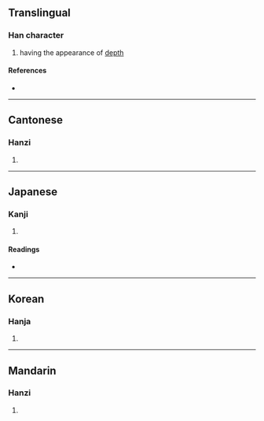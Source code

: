 {{character info/new}}
==Translingual==

===Han character===
{{Han char|rn=85|rad=水|as=11|sn=14|four=32114|canj=EUOG|ids=⿰氵崔}}

# having the appearance of [[depth]]

====References====
* {{Han ref|kx=0648.030|dkj=18183|dj=1058.010|hdz=31724.030|uh=6F3C|ud=28476|bh=E2A8|bd=58024}}

----

==Cantonese==

===Hanzi===
{{yue-hanzi|jyut=|y=cheui2, cheui4}}

# {{defn|lang=yue|sort=水11}}

----

==Japanese==

===Kanji===
{{ja-kanji|grade=|rs=水11}}

# {{defn|lang=ja|sort=水11}}

====Readings====
* {{ja-readings|on=[[さい]] (sai), [[すい]] (sui), [[ずい]] (zui)|kun=[[ふかい]] (fukai)}}

----

==Korean==

===Hanja===
{{ko-hanja|hangeul=[[최]]|eumhun=|rv=choe|mr=ch'oe|y=choy}}

# {{defn|lang=ko|sort=水11}}

----

==Mandarin==

===Hanzi===
{{cmn-hanzi|pin=[[cuǐ]] ([[cui3]]), [[yáng]] ([[yang2]])|wg=ts'ui<sup>3</sup>, yang<sup>2</sup>}}

# {{defn|lang=cmn|sort=水11}}